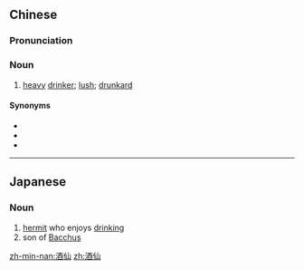 ==Chinese==
{{zh-forms}}

===Pronunciation===
{{zh-pron
|m=jiǔxiān
|mn=chiú-sian
|cat=n
}}

===Noun===
{{zh-noun}}

# [[heavy]] [[drinker]]; [[lush]]; [[drunkard]]

====Synonyms====
* {{zh-l|酒鬼}}
* {{zh-l|酒黏}}
* {{zh-l|酒徒}}

----

==Japanese==
{{ja-kanjitab|酒|仙}}

===Noun===
{{ja-noun|しゅせん}}

# [[hermit]] who enjoys [[drinking]]
# son of [[Bacchus]]

[[zh-min-nan:酒仙]]
[[zh:酒仙]]